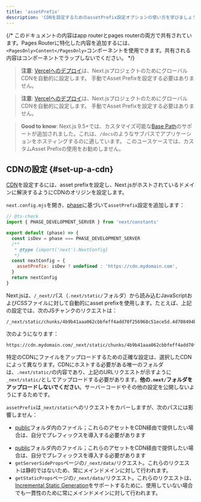```yaml
---
title: 'assetPrefix'
description: 'CDNを設定するためのassetPrefix設定オプションの使い方を学びましょう。'
---
```


{/* このドキュメントの内容はapp routerとpages routerの両方で共有されています。Pages Routerに特化した内容を追加するには、`<PagesOnly>Content</PagesOnly>`コンポーネントを使用できます。共有される内容はコンポーネントでラップしないでください。 */}

<AppOnly>

> **注意**: [Vercelへのデプロイ](/docs/app/getting-started/deploying)は、Next.jsプロジェクトのためにグローバルCDNを自動的に設定します。
> 手動でAsset Prefixを設定する必要はありません。

</AppOnly>

<PagesOnly>

> **注意**: [Vercelへのデプロイ](https://nextjs.org/docs/canary/pages/getting-started/deploying)は、Next.jsプロジェクトのためにグローバルCDNを自動的に設定します。
> 手動でAsset Prefixを設定する必要はありません。

</PagesOnly>

> **Good to know**: Next.js 9.5+では、カスタマイズ可能な[Base Path](/docs/app/api-reference/config/next-config-js/basePath)のサポートが追加されました。これは、`/docs`のようなサブパスでアプリケーションをホスティングするのに適しています。
> このユースケースでは、カスタムAsset Prefixの使用をお勧めしません。

## CDNの設定 {#set-up-a-cdn}

[CDN](https://en.wikipedia.org/wiki/Content_delivery_network)を設定するには、asset prefixを設定し、Next.jsがホストされているドメインに解決するようにCDNのオリジンを設定します。

`next.config.mjs`を開き、[phase](/docs/app/api-reference/config/next-config-js#async-configuration)に基づいて`assetPrefix`設定を追加します：

```js title="next.config.mjs"
// @ts-check
import { PHASE_DEVELOPMENT_SERVER } from 'next/constants'

export default (phase) => {
  const isDev = phase === PHASE_DEVELOPMENT_SERVER
  /**
   * @type {import('next').NextConfig}
   */
  const nextConfig = {
    assetPrefix: isDev ? undefined : 'https://cdn.mydomain.com',
  }
  return nextConfig
}
```

Next.jsは、`/_next/`パス（`.next/static/`フォルダ）から読み込むJavaScriptおよびCSSファイルに対して自動的にasset prefixを使用します。たとえば、上記の設定では、次のJSチャンクのリクエストは：

```
/_next/static/chunks/4b9b41aaa062cbbfeff4add70f256968c51ece5d.4d708494b3aed70c04f0.js
```

次のようになります：

```
https://cdn.mydomain.com/_next/static/chunks/4b9b41aaa062cbbfeff4add70f256968c51ece5d.4d708494b3aed70c04f0.js
```

特定のCDNにファイルをアップロードするための正確な設定は、選択したCDNによって異なります。CDNにホストする必要がある唯一のフォルダは、`.next/static/`の内容であり、上記のURLリクエストが示すように`_next/static/`としてアップロードする必要があります。**他の`.next/`フォルダをアップロードしないでください**。サーバーコードやその他の設定を公開しないようにするためです。

`assetPrefix`は`_next/static`へのリクエストをカバーしますが、次のパスには影響しません：

<AppOnly>

- [public](/docs/app/building-your-application/optimizing/static-assets)フォルダ内のファイル；これらのアセットをCDN経由で提供したい場合は、自分でプレフィックスを導入する必要があります

</AppOnly>

<PagesOnly>

- [public](https://nextjs.org/docs/canary/pages/building-your-application/optimizing/static-assets)フォルダ内のファイル；これらのアセットをCDN経由で提供したい場合は、自分でプレフィックスを導入する必要があります
- `getServerSideProps`ページの`/_next/data/`リクエスト。これらのリクエストは静的ではないため、常にメインドメインに対して行われます。
- `getStaticProps`ページの`/_next/data/`リクエスト。これらのリクエストは、[Incremental Static Generation](https://nextjs.org/docs/canary/pages/building-your-application/data-fetching/incremental-static-regeneration)をサポートするために、使用していない場合でも一貫性のために常にメインドメインに対して行われます。

</PagesOnly>

